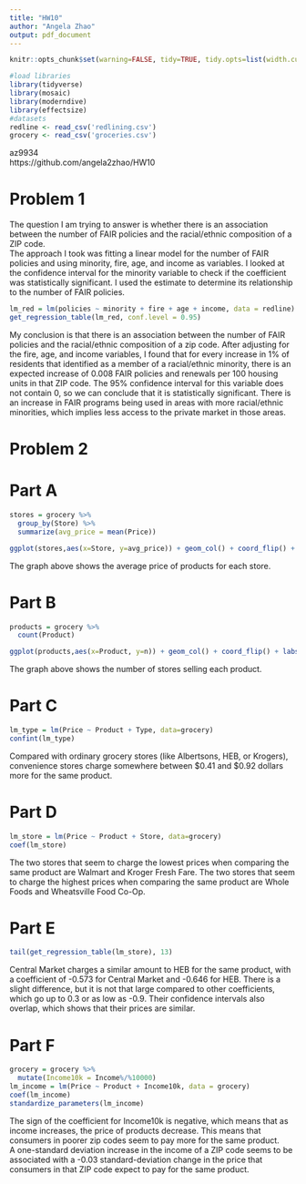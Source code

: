 ```yaml
---
title: "HW10"
author: "Angela Zhao"
output: pdf_document
---
```


```r
knitr::opts_chunk$set(warning=FALSE, tidy=TRUE, tidy.opts=list(width.cutoff=60))
```

```r
#load libraries
library(tidyverse)
library(mosaic)
library(moderndive)
library(effectsize)
#datasets
redline <- read_csv('redlining.csv')
grocery <- read_csv('groceries.csv')
```

az9934  
https://github.com/angela2zhao/HW10


# **Problem 1**
The question I am trying to answer is whether there is an association between the number of FAIR policies and the racial/ethnic composition of a ZIP code.  
The approach I took was fitting a linear model for the number of FAIR policies and using minority, fire, age, and income as variables. I looked at the confidence interval for the minority variable to check if the coefficient was statistically significant. I used the estimate to determine its relationship to the number of FAIR policies.
```r
lm_red = lm(policies ~ minority + fire + age + income, data = redline)
get_regression_table(lm_red, conf.level = 0.95)
```
My conclusion is that there is an association between the number of FAIR policies and the racial/ethnic composition of a zip code. After adjusting for the fire, age, and income variables, I found that for every increase in 1% of residents that identified as a member of a racial/ethnic minority, there is an expected increase of 0.008 FAIR policies and renewals per 100 housing units in that ZIP code. The 95% confidence interval for this variable does not contain 0, so we can conclude that it is statistically significant. There is an increase in FAIR programs being used in areas with more racial/ethnic minorities, which implies less access to the private market in those areas.     

# **Problem 2**

# Part A
```r
stores = grocery %>%
  group_by(Store) %>%
  summarize(avg_price = mean(Price))

ggplot(stores,aes(x=Store, y=avg_price)) + geom_col() + coord_flip() + labs(title="Price Differences Across Different Stores",y="Average Price of Products Sold at Store")
```
The graph above shows the average price of products for each store. 

# Part B
```r
products = grocery %>%
  count(Product)

ggplot(products,aes(x=Product, y=n)) + geom_col() + coord_flip() + labs(title="Number of Stores Selling Each Product",y="Number of Stores Selling the Product")
```
The graph above shows the number of stores selling each product. 

# Part C
```r
lm_type = lm(Price ~ Product + Type, data=grocery)
confint(lm_type)
```
Compared with ordinary grocery stores (like Albertsons, HEB, or Krogers), convenience stores charge somewhere between
\$0.41 and \$0.92 dollars more for the same product.

# Part D
```r
lm_store = lm(Price ~ Product + Store, data=grocery)
coef(lm_store)
```
The two stores that seem to charge the lowest prices when comparing the same product are Walmart and Kroger Fresh Fare. The two stores that seem to charge the highest prices when comparing the same product are Whole Foods and Wheatsville Food Co-Op.

\newpage
# Part E
```r
tail(get_regression_table(lm_store), 13)
```
Central Market charges a similar amount to HEB for the same product, with a coefficient of -0.573 for Central Market and -0.646 for HEB. There is a slight difference, but it is not that large compared to other coefficients, which go up to 0.3 or as low as -0.9. Their confidence intervals also overlap, which shows that their prices are similar.

# Part F
```r
grocery = grocery %>%
  mutate(Income10k = Income%/%10000)
lm_income = lm(Price ~ Product + Income10k, data = grocery)
coef(lm_income)
standardize_parameters(lm_income)
```
The sign of the coefficient for Income10k is negative, which means that as income increases, the price of products decrease. This means that consumers in poorer zip codes seem to pay more for the same product.  
A one-standard deviation increase in the income of a ZIP code seems to be associated with a -0.03 standard-deviation change in the price that consumers in that ZIP code expect to pay for the same product.